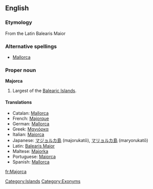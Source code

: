 ==English==
{{wikipedia}}
===Etymology===
From the Latin Balearis Maior

===Alternative spellings===
*[[Mallorca]]

===Proper noun===
'''Majorca'''
# Largest of the [[Balearic Islands]].

====Translations====
{{top}}
*Catalan: [[Mallorca]]
*French: [[Majorque]]
*German: [[Mallorca]] {{n}}
*Greek: [[Μαγιόρκα]]
*Italian: [[Maiorca]] {{f}}
*Japanese: [[マジョルカ島]] (majorukatō), [[マリョルカ島]] (maryorukatō)
*Latin: [[Balearis Maior]]
*Maltese: [[Majorka]]
*Portuguese: [[Maiorca]]
*Spanish: [[Mallorca]] {{f}}
{{bottom}}



[[Category:Islands]]
[[Category:Exonyms]]

[[fr:Majorca]]